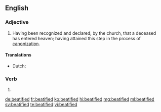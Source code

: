 ==English==

===Adjective===
{{en-adj|-}}

# {{context|Roman Catholic|lang=en}} Having been recognized and declared, by the church, that a deceased has entered heaven; having attained this step in the process of [[canonization]].

====Translations====
{{trans-top|declared that a deceased has entered heaven}}
* Dutch: {{t+|nl|zalig}}
{{trans-mid}}
{{trans-bottom}}

===Verb===
{{head|en|verb form}}

# {{en-past of|beatify}}

[[de:beatified]]
[[fr:beatified]]
[[ko:beatified]]
[[hi:beatified]]
[[mg:beatified]]
[[ml:beatified]]
[[sv:beatified]]
[[te:beatified]]
[[vi:beatified]]